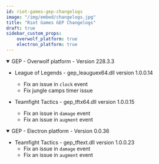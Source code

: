 ```yaml
---
id: riot-games-gep-changelogs
image: "/img/embed/changelogs.jpg"
title: "Riot Games GEP Changelogs"
draft: true
sidebar_custom_props:
    overwolf_platform: true
    electron_platform: true
---
```


<details open>
<summary>GEP - Overwolf platform - Version 228.3.3</summary>

* League of Legends - gep_leauguex64.dll version 1.0.0.14
    * Fix an issue in `clock` event
    * Fix jungle camps timer issue

* Teamfight Tactics - gep_tftx64.dll version 1.0.0.15
    * Fix an issue in `damage` event
    * Fix an issue in `augment` event

</details>

<details open>
<summary>GEP - Electron platform - Version 0.0.36</summary>

* Teamfight Tactics - gep_tftext.dll version 1.0.0.23
    * Fix an issue in `damage` event
    * Fix an issue in `augment` event

</details>

